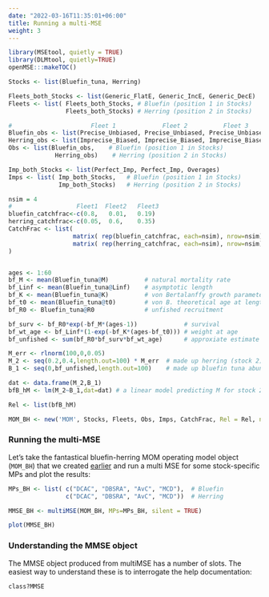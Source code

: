 ```yaml
---
date: "2022-03-16T11:35:01+06:00"
title: Running a multi-MSE
weight: 3
---
```




```r
library(MSEtool, quietly = TRUE)
library(DLMtool, quietly=TRUE)
openMSE:::makeTOC() 

Stocks <- list(Bluefin_tuna, Herring)

Fleets_both_Stocks <- list(Generic_FlatE, Generic_IncE, Generic_DecE) 
Fleets <- list( Fleets_both_Stocks, # Bluefin (position 1 in Stocks)
                Fleets_both_Stocks) # Herring (position 2 in Stocks)

#                      Fleet 1             Fleet 2          Fleet 3
Bluefin_obs <- list(Precise_Unbiased, Precise_Unbiased, Precise_Unbiased)
Herring_obs <- list(Imprecise_Biased, Imprecise_Biased, Imprecise_Biased)
Obs <- list(Bluefin_obs,    # Bluefin (position 1 in Stocks)
             Herring_obs)    # Herring (position 2 in Stocks)

Imp_both_Stocks <- list(Perfect_Imp, Perfect_Imp, Overages)
Imps <- list( Imp_both_Stocks,   # Bluefin (position 1 in Stocks)
              Imp_both_Stocks)   # Herring (position 2 in Stocks)

nsim = 4
#                  Fleet1  Fleet2   Fleet3
bluefin_catchfrac<-c(0.8,   0.01,   0.19)
herring_catchfrac<-c(0.05,  0.6,    0.35)
CatchFrac <- list(
                  matrix( rep(bluefin_catchfrac, each=nsim), nrow=nsim),
                  matrix( rep(herring_catchfrac, each=nsim), nrow=nsim)
)


ages <- 1:60
bf_M <- mean(Bluefin_tuna@M)          # natural mortality rate
bf_Linf <- mean(Bluefin_tuna@Linf)    # asymptotic length
bf_K <- mean(Bluefin_tuna@K)          # von Bertalanffy growth parameter K
bf_t0 <- mean(Bluefin_tuna@t0)        # von B. theoretical age at length zero
bf_R0 <- Bluefin_tuna@R0              # unfished recruitment

bf_surv <- bf_R0*exp(-bf_M*(ages-1))             # survival
bf_wt_age <- bf_Linf*(1-exp(-bf_K*(ages-bf_t0))) # weight at age   
bf_unfished <- sum(bf_R0*bf_surv*bf_wt_age)      # approxiate estimate of unfished biomass

M_err <- rlnorm(100,0,0.05)
M_2 <- seq(0.2,0.4,length.out=100) * M_err  # made up herring (stock 2) M values
B_1 <- seq(0,bf_unfished,length.out=100)    # made up bluefin tuna abundance levels

dat <- data.frame(M_2,B_1)
bfB_hM <- lm(M_2~B_1,dat=dat) # a linear model predicting M for stock 2 from biomass B for stock 1

Rel <- list(bfB_hM)

MOM_BH <- new('MOM', Stocks, Fleets, Obs, Imps, CatchFrac, Rel = Rel, nsim = nsim)
```

### Running the multi-MSE

Let’s take the fantastical bluefin-herring MOM operating model object (`MOM_BH`) that we created [earlier](/features-multimse/multi-om/) and run a multi MSE for some stock-specific MPs and plot the results:



```r
MPs_BH <- list( c("DCAC", "DBSRA", "AvC", "MCD"),  # Bluefin
                c("DCAC", "DBSRA", "AvC", "MCD"))  # Herring

MMSE_BH <- multiMSE(MOM_BH, MPs=MPs_BH, silent = TRUE)

plot(MMSE_BH)
```

### Understanding the MMSE object

The MMSE object produced from multiMSE has a number of slots. The easiest way to understand these is to interrogate the help documentation:

```r
class?MMSE
```
